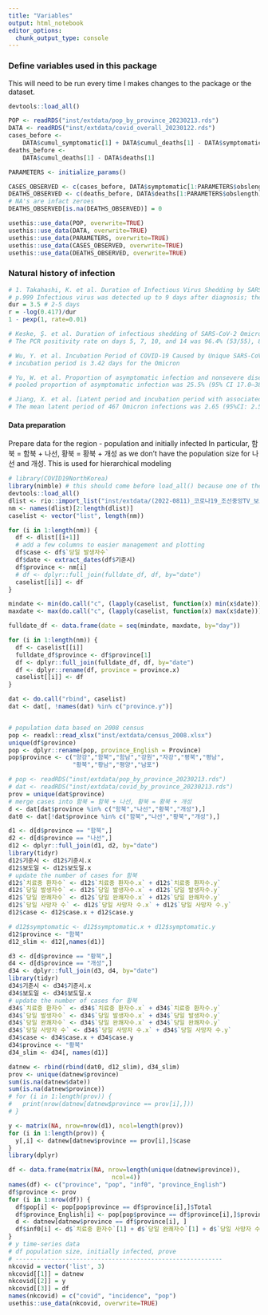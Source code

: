 ```yaml
---
title: "Variables"
output: html_notebook
editor_options: 
  chunk_output_type: console
---
```



### Define variables used in this package
This will need to be run every time I makes changes to the package or the dataset.
```r
devtools::load_all()

POP <- readRDS("inst/extdata/pop_by_province_20230213.rds")
DATA <- readRDS("inst/extdata/covid_overall_20230122.rds")
cases_before <-
    DATA$cumul_symptomatic[1] + DATA$cumul_deaths[1] - DATA$symptomatic[1]
deaths_before <-
    DATA$cumul_deaths[1] - DATA$deaths[1]

PARAMETERS <- initialize_params()

CASES_OBSERVED <- c(cases_before, DATA$symptomatic[1:PARAMETERS$obslength])
DEATHS_OBSERVED <- c(deaths_before, DATA$deaths[1:PARAMETERS$obslength])
# NA's are infact zeroes
DEATHS_OBSERVED[is.na(DEATHS_OBSERVED)] = 0

usethis::use_data(POP, overwrite=TRUE)
usethis::use_data(DATA, overwrite=TRUE)
usethis::use_data(PARAMETERS, overwrite=TRUE)
usethis::use_data(CASES_OBSERVED, overwrite=TRUE)
usethis::use_data(DEATHS_OBSERVED, overwrite=TRUE)

```

### Natural history of infection
```r

# 1. Takahashi, K. et al. Duration of Infectious Virus Shedding by SARS-CoV-2 Omicron Variant–Infected Vaccinees. Emerging Infectious Disease journal 28, 998 (2022).
# p.999 Infectious virus was detected up to 9 days after diagnosis; the highest proportion of virus isolates (41.7%) was found in samples collected 2–5 days after diagnosis 
dur = 3.5 # 2-5 days
r = -log(0.417)/dur
1 - pexp(1, rate=0.01)

# Keske, Ş. et al. Duration of infectious shedding of SARS-CoV-2 Omicron variant and its relation with symptoms. Clin Microbiol Infect 29, 221–224 (2023).
# The PCR positivity rate on days 5, 7, 10, and 14 was 96.4% (53/55), 87.3% (48/55), 74.545% (41/55), and 41.8% (23/55) consecutively, whereas the viral culture positivity rates were 83% (44/53), 52% (26/50), 13.5% (7/52), and 8% (4/50).

# Wu, Y. et al. Incubation Period of COVID-19 Caused by Unique SARS-CoV-2 Strains: A Systematic Review and Meta-analysis. JAMA Network Open 5, e2228008–e2228008 (2022).
# incubation period is 3.42 days for the Omicron 

# Yu, W. et al. Proportion of asymptomatic infection and nonsevere disease caused by SARS-CoV-2 Omicron variant: A systematic review and analysis. Journal of Medical Virology 94, 5790–5801 (2022).
# pooled proportion of asymptomatic infection was 25.5% (95% CI 17.0–38.2) 

# Jiang, X. et al. [Latent period and incubation period with associated factors of COVID-19 caused by Omicron variant]. Zhonghua Yu Fang Yi Xue Za Zhi 57, 1–8 (2023).
# The mean latent period of 467 Omicron infections was 2.65 (95%CI: 2.53-2.78) days, and 98% of infections were positive for nucleic acid detection within 6.37 (95%CI: 5.86-6.82) days after infection. The mean incubation period of 335 symptomatic infections was 3.40 (95%CI: 3.25-3.57) days, and 97% of them developed clinical symptoms within 6.80 (95%CI: 6.34-7.22) days after infection. 


```



#### Data preparation
Prepare data for the region - population and initially infected
In particular, 함북 = 함북 + 나선, 황북 = 황북 + 개성 as we don't have the population size for 나선 and 개성.
This is used for hierarchical modeling
```r
# library(COVID19NorthKorea)
library(nimble) # this should come before load_all() because one of the package files uses nimbleFunction
devtools::load_all()
dlist <- rio::import_list("inst/extdata/(2022-0811)_코로나19_조선중앙TV_보도_현황표_시도별_일일유열자.xlsx")
nm <- names(dlist)[2:length(dlist)]
caselist <- vector("list", length(nm))

for (i in 1:length(nm)) {
  df <- dlist[[i+1]]
  # add a few columns to easier management and plotting
  df$case <- df$`당일 발생자수`
  df$date <- extract_dates(df$기준시)
  df$province <- nm[i]
  # df <- dplyr::full_join(fulldate_df, df, by="date")
  caselist[[i]] <- df
}

mindate <- min(do.call("c", (lapply(caselist, function(x) min(x$date)))))
maxdate <- max(do.call("c", (lapply(caselist, function(x) max(x$date)))))

fulldate_df <- data.frame(date = seq(mindate, maxdate, by="day"))

for (i in 1:length(nm)) {
  df <- caselist[[i]]
  fulldate_df$province <- df$province[1]
  df <- dplyr::full_join(fulldate_df, df, by="date")
  df <- dplyr::rename(df, province = province.x)
  caselist[[i]] <- df
}

dat <- do.call("rbind", caselist)
dat <- dat[, !names(dat) %in% c("province.y")]


# population data based on 2008 census
pop <- readxl::read_xlsx("inst/extdata/census_2008.xlsx")
unique(df$province)
pop <- dplyr::rename(pop, province_English = Province)
pop$province <- c("양강","함북","함남","강원","자강","평북","평남",
                  "황북","황남","평양","남포")

# pop <- readRDS("inst/extdata/pop_by_province_20230213.rds")
# dat <- readRDS("inst/extdata/covid_by_province_20230213.rds")
prov = unique(dat$province)
# merge cases into 함북 = 함북 + 나선, 황북 = 황북 + 개성
d <- dat[dat$province %in% c("함북","나선","황북","개성"),]
dat0 <- dat[!dat$province %in% c("함북","나선","황북","개성"),]

d1 <- d[d$province == "함북",]
d2 <- d[d$province == "나선",] 
d12 <- dplyr::full_join(d1, d2, by="date")
library(tidyr)
d12$기준시 <- d12$기준시.x
d12$보도일 <- d12$보도일.x
# update the number of cases for 함북
d12$`치료중 환자수` <- d12$`치료중 환자수.x` + d12$`치료중 환자수.y`
d12$`당일 발생자수` <- d12$`당일 발생자수.x` + d12$`당일 발생자수.y`
d12$`당일 완쾌자수` <- d12$`당일 완쾌자수.x` + d12$`당일 완쾌자수.y`
d12$`당일 사망자 수` <- d12$`당일 사망자 수.x` + d12$`당일 사망자 수.y`
d12$case <- d12$case.x + d12$case.y

# d12$symptomatic <- d12$symptomatic.x + d12$symptomatic.y
d12$province <- "함북"
d12_slim <- d12[,names(d1)]

d3 <- d[d$province == "황북",]
d4 <- d[d$province == "개성",] 
d34 <- dplyr::full_join(d3, d4, by="date")
library(tidyr)
d34$기준시 <- d34$기준시.x
d34$보도일 <- d34$보도일.x
# update the number of cases for 황북
d34$`치료중 환자수` <- d34$`치료중 환자수.x` + d34$`치료중 환자수.y`
d34$`당일 발생자수` <- d34$`당일 발생자수.x` + d34$`당일 발생자수.y`
d34$`당일 완쾌자수` <- d34$`당일 완쾌자수.x` + d34$`당일 완쾌자수.y`
d34$`당일 사망자 수` <- d34$`당일 사망자 수.x` + d34$`당일 사망자 수.y`
d34$case <- d34$case.x + d34$case.y
d34$province <- "황북"
d34_slim <- d34[, names(d1)]

datnew <- rbind(rbind(dat0, d12_slim), d34_slim)
prov <- unique(datnew$province)
sum(is.na(datnew$date))
sum(is.na(datnew$province))
# for (i in 1:length(prov)) {
#   print(nrow(datnew[datnew$province == prov[i],]))
# } 

y <- matrix(NA, nrow=nrow(d1), ncol=length(prov))
for (i in 1:length(prov)) {
  y[,i] <- datnew[datnew$province == prov[i],]$case
}
library(dplyr)

df <- data.frame(matrix(NA, nrow=length(unique(datnew$province)), 
                             ncol=4))
names(df) <- c("province", "pop", "inf0", "province_English")
df$province <- prov
for (i in 1:nrow(df)) {
  df$pop[i] <- pop[pop$province == df$province[i],]$Total
  df$province_English[i] <- pop[pop$province == df$province[i],]$province_English
  d <- datnew[datnew$province == df$province[i], ]
  df$inf0[i] <- d$`치료중 환자수`[1] + d$`당일 완쾌자수`[1] + d$`당일 사망자 수`[1] - d$`당일 발생자수`[1]
}
# y time-series data
# df population size, initially infected, prove
# ----------------------------------------------------------
nkcovid = vector('list', 3)
nkcovid[[1]] = datnew
nkcovid[[2]] = y
nkcovid[[3]] = df
names(nkcovid) = c("covid", "incidence", "pop")
usethis::use_data(nkcovid, overwrite=TRUE)
```


